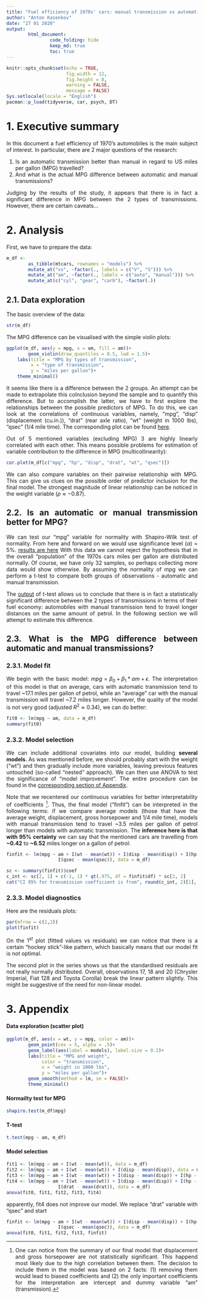 ---
title: "Fuel efficiency of 1970s' cars: manual transmission vs automatic"
author: "Anton Kasenkov"
date: "27 01 2020"
output:
        html_document:
                code_folding: hide
                keep_md: true
                toc: true
---
<style>
body {
text-align: justify}
</style>

```{r setup, message = FALSE, results = "hide"}
knitr::opts_chunk$set(echo = TRUE,
                      fig.width = 12,
                      fig.height = 8,
                      warning = FALSE,
                      message = FALSE)
Sys.setlocale(locale = "English")
pacman::p_load(tidyverse, car, psych, DT)
```

# 1. Executive summary
In this document a fuel efficiency of 1970's automobiles is the main subject of interest. In particular, there are 2 major questions of the research:

1. Is an automatic transmission better than manual in regard to US miles per gallon (MPG) travelled?
2. And what is the actual MPG difference between automatic and manual transmissions?

Judging by the results of the study, it appears that there is in fact a significant difference in MPG between the 2 types of transmissions. However, there are certain caveats...

# 2. Analysis
First, we have to prepare the data:
```{r prepdata}
m_df <-
        as_tibble(mtcars, rownames = "models") %>%
        mutate_at("vs", ~factor(., labels = c("V", "S"))) %>% 
        mutate_at("am", ~factor(., labels = c("auto", "manual"))) %>% 
        mutate_at(c("cyl", "gear", "carb"), ~factor(.))
```

## 2.1. Data exploration
The basic overview of the data:
```{r strdata}
str(m_df)
```

The MPG difference can be visualised with the simple violin plots:
```{r violin}
ggplot(m_df, aes(y = mpg, x = am, fill = am))+
        geom_violin(draw_quantiles = 0.5, lwd = 1.5)+
    labs(title = "MPG by types of transmission",
         x = "type of transmission",
         y = "miles per gallon")+
    theme_minimal()
```

It seems like there is a difference between the 2 groups. An attempt can be made to extrapolate this colnclusion beyond the sample and to quantify this difference. But to accomplish the latter, we have to first explore the relationships between the possible predictors of MPG. To do this, we can look at the correlations of continuous variables, namely, "mpg", "disp" (displacement (cu.in.)), "drat" (rear axle ratio), "wt" (weight in 1000 lbs), "qsec" (1/4 mile time). The corresponding plot can be found [here](#corr).

Out of 5 mentioned variables (excluding MPG) 3 are highly linearly correlated with each other. This means possible problems for estimation of variable contribution to the difference in MPG (multicollinearity):
```{r corplot}
cor.plot(m_df[c("mpg", "hp", "disp", "drat", "wt", "qsec")])
```

We can also compare variables on their pairwise relationship with MPG. This can give us clues on the possible order of predictor inclusion for the final model. The strongest magnitude of linear relationship can be noticed in the weight variable ($\rho \approx -0.87$).

## 2.2. Is an automatic or manual transmission better for MPG?
We can test our "mpg" variable for normality with Shapiro-Wilk test of normality.
From here and forward on we would use significance level ($\alpha$) = 5%.
[results are here](#shapiro)
With this data we cannot reject the hypothesis that in the overall "population" of the 1970s cars miles per gallon are distributed normally. Of course, we have only 32 samples, so perhaps collecting more data would show otherwise.
By assuming the normality of mpg we can perform a t-test to compare both groups of observations - automatic and manual transmission.

The [output](#ttest) of t-test allows us to conclude that there is in fact a statistically significant difference between the 2 types of transmissions in terms of their fuel economy: automobiles with manual transmission tend to travel longer distances on the same amount of petrol. In the following section we will attempt to estimate this difference.

## 2.3. What is the MPG difference between automatic and manual transmissions?
### 2.3.1. Model fit

We begin with the basic model: $mpg = \beta_0 + \beta_1 * am + \epsilon$. The interpretation of this model is that on average, cars with automatic transmission tend to travel ~17.1 miles per gallon of petrol, while an "average" car with the manual transmission will travel ~7.2 miles longer. However, the quality of the model is not very good (adjusted $R^2 \approx 0.34$), we can do better:
```{r basic}
fit0 <- lm(mpg ~ am, data = m_df)
summary(fit0)
```

### 2.3.2. Model selection

We can include additional covariates into our model, buliding **several models**. As was mentioned before, we should probably start with the weight ("wt") and then gradually include more variables, leaving previous features untouched (so-called "nested" approach). We can then use ANOVA to test the significance of "model improvement". The entire procedure can be found in the [corresponding section of Appendix](#selection).

Note that we recentered our continuous variables for better interpretability of coefficients [^1]. Thus, the final model ("finfit") can be interpreted in the following terms: if we compare average models (those that have the average weight, displacement, gross horsepower and 1/4 mile time), models with manual transmission tend to travel ~3.5 miles per gallon of petrol longer than models with automatic transmission. The **inference here is that with 95% certainty** we can say that the mentioned cars are travelling from **~0.42** to **~6.52** miles longer on a gallon of petrol:
```{r hidden, include=FALSE}
finfit <- lm(mpg ~ am + I(wt - mean(wt)) + I(disp - mean(disp)) + I(hp - mean(hp)) +
                   I(qsec - mean(qsec)), data = m_df)
```

```{r infrnc}
sc <- summary(finfit)$coef
c_int <- sc[2, 1] + c(-1, 1) * qt(.975, df = finfit$df) * sc[2, 2]
cat("CI 95% for transmission coefficient is from", round(c_int, 2)[1], "to", round(c_int, 2)[2])
```

### 2.3.3. Model diagnostics

Here are the residuals plots:
```{r dgnstcs}
par(mfrow = c(2,2))
plot(finfit)
```

On the $1^{st}$ plot (fitted values vs residuals) we can notice that there is a certain "hockey stick"-like pattern, which basically means that our model fit is not optimal.

The second plot in the series shows us that the standardised residuals are not really normally distributed.
Overall, observations 17, 18 and 20 (Chrysler Imperial, Fiat 128 and Toyota Corolla) break the linear pattern slightly. This might be suggestive of the need for non-linear model.

[^1]: One can notice from the summary of our final model that displacement and gross horsepower are not statistically significant. This happend most likely due to the high correlation between them. The decision to include them in the model was based on 2 facts: (1) removing them would lead to biased coefficients and (2) the only important coefficients for the interpretation are intercept and dummy variable "am" (transmission).

# 3. Appendix {#apndx}

#### Data exploration (scatter plot) {#scatter}
```{r scatter}
ggplot(m_df, aes(x = wt, y = mpg, color = am))+
        geom_point(cex = 5, alpha = .5)+
        geom_label(aes(label = models), label.size = 0.2)+
        labs(title = "MPG and weight",
             color = "transmission",
             x = "weight in 1000 lbs",
             y = "miles per gallon")+
        geom_smooth(method = lm, se = FALSE)+
        theme_minimal()
```

#### Normailty test for MPG {#shapiro}
``` {r normmpg}
shapiro.test(m_df$mpg)
```

#### T-test {#ttest}
```{r ttest}
t.test(mpg ~ am, m_df)
```

#### Model selection {#selection}
```{r select1}
fit1 <- lm(mpg ~ am + I(wt - mean(wt)), data = m_df)
fit2 <- lm(mpg ~ am + I(wt - mean(wt)) + I(disp - mean(disp)), data = m_df)
fit3 <- lm(mpg ~ am + I(wt - mean(wt)) + I(disp - mean(disp)) + I(hp - mean(hp)), data = m_df)
fit4 <- lm(mpg ~ am + I(wt - mean(wt)) + I(disp - mean(disp)) + I(hp - mean(hp)) +
                   I(drat - mean(drat)), data = m_df)
anova(fit0, fit1, fit2, fit3, fit4)
```
apparently, fit4 does not improve our model. We replace "drat" variable with "qsec" and start
```{r select2}
finfit <- lm(mpg ~ am + I(wt - mean(wt)) + I(disp - mean(disp)) + I(hp - mean(hp)) +
                   I(qsec - mean(qsec)), data = m_df)
anova(fit0, fit1, fit2, fit3, finfit)
```
